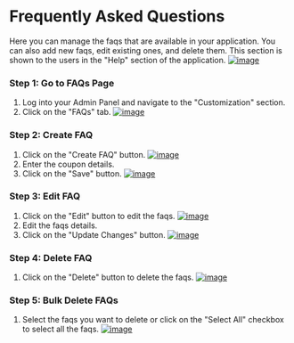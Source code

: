 # Frequently Asked Questions

Here you can manage the faqs that are available in your application. You can also add new faqs, edit existing ones, and delete them. This section is shown to the users in the "Help" section of the application.
[![image](/images/admin/customization/faqs/preview.png)](/images/admin/customization/faqs/preview.png)

### Step 1: Go to FAQs Page
1. Log into your Admin Panel and navigate to the "Customization" section.
2. Click on the "FAQs" tab.
[![image](/images/admin/customization/faqs/1.png)](/images/admin/customization/faqs/1.png)

### Step 2: Create FAQ
1. Click on the "Create FAQ" button.
[![image](/images/admin/customization/faqs/2.png)](/images/admin/customization/faqs/2.png)
2. Enter the coupon details.
3. Click on the "Save" button.
[![image](/images/admin/customization/faqs/3.png)](/images/admin/customization/faqs/3.png)

### Step 3: Edit FAQ
1. Click on the "Edit" button to edit the faqs.
[![image](/images/admin/customization/faqs/4.png)](/images/admin/customization/faqs/4.png)
2. Edit the faqs details.
3. Click on the "Update Changes" button.
[![image](/images/admin/customization/faqs/5.png)](/images/admin/customization/faqs/5.png)


### Step 4: Delete FAQ
1. Click on the "Delete" button to delete the faqs.
[![image](/images/admin/customization/faqs/6.png)](/images/admin/customization/faqs/6.png)

### Step 5: Bulk Delete FAQs
1. Select the faqs you want to delete or click on the "Select All" checkbox to select all the faqs.
[![image](/images/admin/customization/faqs/7.png)](/images/admin/customization/faqs/7.png)